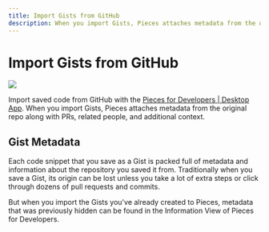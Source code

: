 ```yaml
---
title: Import Gists from GitHub
description: When you import Gists, Pieces attaches metadata from the original repo along with PRs, related people, and additional context.
---
```


<link rel="canonical" href="https://docs.pieces.app/product-highlights-and-benefits/import-gists-from-github" />

# Import Gists from GitHub

<Image zoom src="https://storage.googleapis.com/pieces_static_resources/pfd_wiki/IMPORT_GIST" />

Import saved code from GitHub with the <a href="{{ links.website.home }}">Pieces for Developers | Desktop App</a>. When you import Gists, Pieces attaches metadata from the original repo along with PRs, related people, and additional context.

## Gist Metadata
Each code snippet that you save as a Gist is packed full of metadata and information about the repository you saved it from. Traditionally when you save a Gist, its origin can be lost unless you take a lot of extra steps or click through dozens of pull requests and commits.

But when you import the Gists you've already created to Pieces, metadata that was previously hidden can be found in the Information View of Pieces for Developers.

